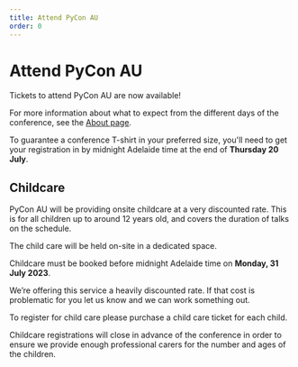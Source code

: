 ```yaml
---
title: Attend PyCon AU
order: 0
---
```



# Attend PyCon AU

Tickets to attend PyCon AU are now available!

<PurchaseButton />

For more information about what to expect from the different days of the conference, see the [About page](/about/).

To guarantee a conference T-shirt in your preferred size, you'll need to get your registration in by midnight Adelaide time at the end of **Thursday 20 July**.

## Childcare

PyCon AU will be providing onsite childcare at a very discounted rate. This is for all children up to around 12 years old, and covers the duration of talks on the schedule.

The child care will be held on-site in a dedicated space.

Childcare must be booked before midnight Adelaide time on **Monday, 31 July 2023**.

We’re offering this service a heavily discounted rate. If that cost is problematic for you let us know and we can work something out.

To register for child care please purchase a child care ticket for each child.

Childcare registrations will close in advance of the conference in order to ensure we provide enough professional carers for the number and ages of the children.
